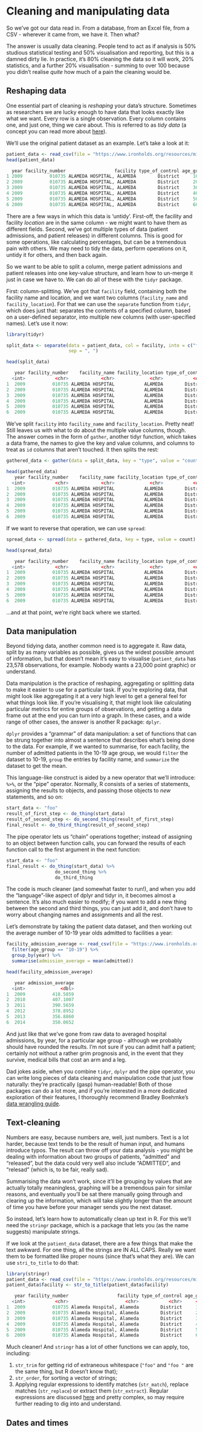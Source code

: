 # Cleaning and manipulating data

So we've got our data read in. From a database, from an Excel file, from a CSV - wherever it came from, we have it. Then what?

The answer is usually data cleaning. People tend to act as if analysis is 50% studious statistical testing and 50% visualisation and reporting, but this is a damned dirty lie. In practice, it's 80% cleaning the data so it will work, 20% statistics, and a further 20% visualisation - summing to over 100 because you didn't realise *quite* how much of a pain the cleaning would be.

## Reshaping data

One essential part of cleaning is *reshaping* your data's structure. Sometimes as researchers we are lucky enough to have data that looks exactly like what we want. Every row is a single observation. Every column contains one, and just one, thing we care about. This is referred to as *tidy data* (a concept you can read more about [here](http://vita.had.co.nz/papers/tidy-data.html)).

We'll use the original patient dataset as an example. Let's take a look at it:

```r
patient_data <- read_csv(file = "https://www.ironholds.org/resources/misc/patient_data.csv")
head(patient_data)

  year facility_number                  facility type_of_control age_group admitted released
1 2009          010735 ALAMEDA HOSPITAL, ALAMEDA        District     10-19       62        2
2 2009          010735 ALAMEDA HOSPITAL, ALAMEDA        District     20-29      124       63
3 2009          010735 ALAMEDA HOSPITAL, ALAMEDA        District     30-39      140       67
4 2009          010735 ALAMEDA HOSPITAL, ALAMEDA        District     40-49      243      122
5 2009          010735 ALAMEDA HOSPITAL, ALAMEDA        District     50-59      411      172
6 2009          010735 ALAMEDA HOSPITAL, ALAMEDA        District     60-69      415      343
```

There are a few ways in which this data is 'untidy'. First-off, the facility and facility *location* are in the same column - we might want to have them as different fields. Second, we've got multiple types of data (patient admissions, and patient releases) in different columns. This is good for some operations, like calculating percentages, but can be a tremendous pain with others. We may need to tidy the data, perform operations on it, untidy it for others, and then back again.

So we want to be able to split a column, merge patient admissions and patient releases into one key-value structure, and learn how to un-merge it just in case we have to. We can do all of these with the `tidyr` package.

First: column-splitting. We've got that `facility` field, containing both the facility name and location, and we want two columns (`facility_name` and `facility_location`). For that we can use the `separate` function from `tidyr`, which does just that: separates the contents of a specified column, based on a user-defined separator, into multiple new columns (with user-specified names). Let's use it now:

```r
library(tidyr)

split_data <- separate(data = patient_data, col = facility, into = c("facility_name", "facility_location"),
                       sep = ", ")

head(split_data)

   year facility_number    facility_name facility_location type_of_control age_group admitted released
  <int>           <chr>            <chr>             <chr>           <chr>     <chr>    <int>    <int>
1  2009          010735 ALAMEDA HOSPITAL           ALAMEDA        District     10-19       62        2
2  2009          010735 ALAMEDA HOSPITAL           ALAMEDA        District     20-29      124       63
3  2009          010735 ALAMEDA HOSPITAL           ALAMEDA        District     30-39      140       67
4  2009          010735 ALAMEDA HOSPITAL           ALAMEDA        District     40-49      243      122
5  2009          010735 ALAMEDA HOSPITAL           ALAMEDA        District     50-59      411      172
6  2009          010735 ALAMEDA HOSPITAL           ALAMEDA        District     60-69      415      343
```

We've split `facility` into `facility_name` and `facility_location`. Pretty neat! Still leaves us with what to do about the multiple value columns, though. The answer comes in the form of `gather`, another tidyr function, which takes a data frame, the names to give the key and value columns, and columns to treat as `id` columns that aren't touched. It then splits the rest:

```r

gathered_data <- gather(data = split_data, key = "type", value = "count", admitted, released)

head(gathered_data)
   year facility_number    facility_name facility_location type_of_control age_group     type count
  <int>           <chr>            <chr>             <chr>           <chr>     <chr>    <chr> <int>
1  2009          010735 ALAMEDA HOSPITAL           ALAMEDA        District     10-19 admitted    62
2  2009          010735 ALAMEDA HOSPITAL           ALAMEDA        District     20-29 admitted   124
3  2009          010735 ALAMEDA HOSPITAL           ALAMEDA        District     30-39 admitted   140
4  2009          010735 ALAMEDA HOSPITAL           ALAMEDA        District     40-49 admitted   243
5  2009          010735 ALAMEDA HOSPITAL           ALAMEDA        District     50-59 admitted   411
6  2009          010735 ALAMEDA HOSPITAL           ALAMEDA        District     60-69 admitted   415
```

If we want to reverse that operation, we can use `spread`:

```r

spread_data <- spread(data = gathered_data, key = type, value = count)

head(spread_data)

   year facility_number    facility_name facility_location type_of_control age_group admitted released
  <int>           <chr>            <chr>             <chr>           <chr>     <chr>    <int>    <int>
1  2009          010735 ALAMEDA HOSPITAL           ALAMEDA        District     10-19       62        2
2  2009          010735 ALAMEDA HOSPITAL           ALAMEDA        District     20-29      124       63
3  2009          010735 ALAMEDA HOSPITAL           ALAMEDA        District     30-39      140       67
4  2009          010735 ALAMEDA HOSPITAL           ALAMEDA        District     40-49      243      122
5  2009          010735 ALAMEDA HOSPITAL           ALAMEDA        District     50-59      411      172
6  2009          010735 ALAMEDA HOSPITAL           ALAMEDA        District     60-69      415      343
```

...and at that point, we're right back where we started.

## Data manipulation

Beyond tidying data, another common need is to aggregate it. Raw data, split by as many variables as possible, gives us the widest possible amount of information, but that doesn't mean it's easy to visualise (`patient_data` has 23,578 observations, for example. Nobody wants a 23,000 point graphic) or understand.

Data manipulation is the practice of reshaping, aggregating or splitting data to make it easier to use for a particular task. If you're exploring data, that might look like aggregating it at a very high level to get a general feel for what things look like. If you're visualising it, that might look like calculating particular metrics for entire groups of observations, and getting a data frame out at the end you can turn into a graph. In these cases, and a wide range of other cases, the answer is another R package: `dplyr`.

`dplyr` provides a "grammar" of data manipulation: a set of functions that can be strung together into almost a sentence that describes what's being done to the data. For example, if we wanted to summarise, for each facility, the number of admitted patients in the 10-19 age group, we would `filter` the dataset to 10-19, `group` the entries by facility name, and `summarize` the dataset to get the mean.

This language-like construct is aided by a new operator that we'll introduce: `%>%`, or the "pipe" operator. Normally, R consists of a series of statements, assigning the results to objects, and passing those objects to *new* statements, and so on:

```r
start_data <- "foo"
result_of_first_step <- do_thing(start_data)
result_of_second_step <- do_second_thing(result_of_first_step)
final_result <- do_third_thing(result_of_second_step)
```

The pipe operator lets us "chain" operations together; instead of assigning to an object between function calls, you can forward the results of each function call to the first argument in the next function:

```r
start_data <- "foo"
final_result <- do_thing(start_data) %>%
                  do_second_thing %>%
                  do_third_thing
```

The code is much cleaner (and somewhat faster to run!), and when you add the "language"-like aspect of dplyr and tidyr in, it becomes almost a sentence. It's also much easier to modify; if you want to add a new thing between the second and third things, you can just add it, and don't have to worry about changing names and assignments and all the rest.

Let's demonstrate by taking the patient data dataset, and then working out the average number of 10-19 year olds admitted to facilities a year:

```r
facility_admission_average <- read_csv(file = "https://www.ironholds.org/resources/misc/patient_data.csv") %>%
  filter(age_group == "10-19") %>%
  group_by(year) %>%
  summarise(admission_average = mean(admitted))

head(facility_admission_average)

   year admission_average
  <int>             <dbl>
1  2009          418.5859
2  2010          407.1007
3  2011          390.5659
4  2012          378.8952
5  2013          356.8860
6  2014          350.0652
```

And just like that we've gone from raw data to averaged hospital admissions, by year, for a particular age group - although we probably should have rounded the results. I'm not sure if you can admit half a patient; certainly not without a rather grim prognosis and, in the event that they survive, medical bills that cost an arm and a leg.

Dad jokes aside, when you combine `tidyr`, `dplyr` and the pipe operator, you can write long pieces of data cleaning and manipulation code that just flow naturally: they're practically (gasp) human-readable! Both of those packages can do a lot more, and if you're interested in a more dedicated exploration of their features, I thoroughly recommend Bradley Boehmke's [data wrangling guide](https://rpubs.com/bradleyboehmke/data_wrangling).

## Text-cleaning

Numbers are easy, because numbers are, well, just numbers. Text is a lot harder, because text tends to be the result of human input, and humans introduce typos. The result can throw off your data analysis - you might be dealing with information about two groups of patients, "admitted" and "released", but the data could very well also include "ADMITTED", and "relesad" (which is, to be fair, really sad).

Summarising the data won't work, since it'll be grouping by values that are actually totally meaningless, graphing will be a tremendous pain for similar reasons, and eventually you'll be sat there manually going through and clearing up the information, which will take slightly longer than the amount of time you have before your manager sends you the next dataset.

So instead, let's learn how to automatically clean up text in R. For this we'll need the `stringr` package, which is a package that lets you (as the name suggests) manipulate strings.

If we look at the `patient_data` dataset, there are a few things that make the text awkward. For one thing, all the strings are IN ALL CAPS. Really we want them to be formatted like proper nouns (since that's what they are). We can use `stri_to_title` to do that:

```r
library(stringr)
patient_data <- read_csv(file = "https://www.ironholds.org/resources/misc/patient_data.csv")
patient_data$facility <- str_to_title(patient_data$facility)

   year facility_number                  facility type_of_control age_group admitted released
  <int>           <chr>                     <chr>           <chr>     <chr>    <int>    <int>
1  2009          010735 Alameda Hospital, Alameda        District     10-19       62        2
2  2009          010735 Alameda Hospital, Alameda        District     20-29      124       63
3  2009          010735 Alameda Hospital, Alameda        District     30-39      140       67
4  2009          010735 Alameda Hospital, Alameda        District     40-49      243      122
5  2009          010735 Alameda Hospital, Alameda        District     50-59      411      172
6  2009          010735 Alameda Hospital, Alameda        District     60-69      415      343
```

Much cleaner! And `stringr` has a lot of other functions we can apply, too, including:

1. `str_trim` for getting rid of extraneous whitespace (`"foo"` and `"foo "` are the same thing, but R doesn't know that);
2. `str_order`, for sorting a vector of strings;
3. Applying regular expressions to identify matches (`str_match`), replace matches (`str_replace`) or extract them (`str_extract`). Regular expressions are discussed [here](https://cran.r-project.org/web/packages/stringr/vignettes/stringr.html) and pretty complex, so may require further reading to dig into and understand.

## Dates and times


